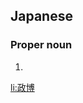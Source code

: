 ==Japanese==
{{ja-kanjitab|まさ|ひろ}}

===Proper noun===
{{ja-pos|まさひろ|proper}}

# {{given name|male|lang=ja|sort=まさひろ}}

[[li:政博]]